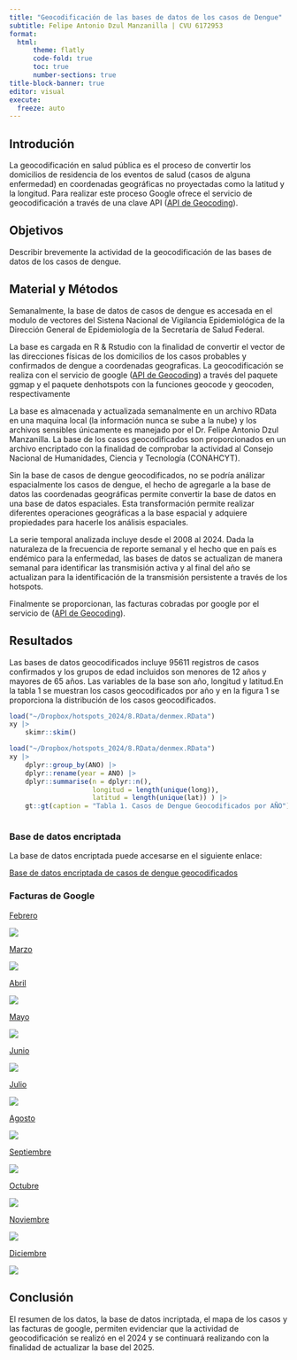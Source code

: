 ```yaml
---
title: "Geocodificación de las bases de datos de los casos de Dengue"
subtitle: Felipe Antonio Dzul Manzanilla | CVU 6172953
format: 
  html:
      theme: flatly
      code-fold: true
      toc: true
      number-sections: true
title-block-banner: true
editor: visual
execute:
  freeze: auto
---
```


## Introdución

La geocodificación en salud pública es el proceso de convertir los domicilios de residencia de los eventos de salud (casos de alguna enfermedad) en coordenadas geográficas no proyectadas como la latitud y la longitud. Para realizar este proceso Google ofrece el servicio de geocodificación a través de una clave API ([API de Geocoding](https://developers.google.com/maps/documentation/geocoding/overview?hl=es-419)).

## Objetivos

Describir brevemente la actividad de la geocodificación de las bases de datos de los casos de dengue.

## Material y Métodos

Semanalmente, la base de datos de casos de dengue es accesada en el modulo de vectores del Sistena Nacional de Vigilancia Epidemiológica de la Dirección General de Epidemiología de la Secretaría de Salud Federal.

La base es cargada en R & Rstudio con la finalidad de convertir el vector de las direcciones físicas de los domicilios de los casos probables y confirmados de dengue a coordenadas geograficas. La geocodificación se realiza con el servicio de google ([API de Geocoding](https://developers.google.com/maps/documentation/geocoding/overview?hl=es-419)) a través del paquete ggmap y el paquete denhotspots con la funciones geocode y geocoden, respectivamente

La base es almacenada y actualizada semanalmente en un archivo RData en una maquina local (la información nunca se sube a la nube) y los archivos sensibles únicamente es manejado por el Dr. Felipe Antonio Dzul Manzanilla. La base de los casos geocodificados son proporcionados en un archivo encriptado con la finalidad de comprobar la actividad al Consejo Nacional de Humanidades, Ciencia y Tecnología (CONAHCYT).

Sin la base de casos de dengue geocodificados, no se podría análizar espacialmente los casos de dengue, el hecho de agregarle a la base de datos las coordenadas geográficas permite convertir la base de datos en una base de datos espaciales. Esta transformación permite realizar diferentes operaciones geográficas a la base espacial y adquiere propiedades para hacerle los análisis espaciales.

La serie temporal analizada incluye desde el 2008 al 2024. Dada la naturaleza de la frecuencia de reporte semanal y el hecho que en país es endémico para la enfermedad, las bases de datos se actualizan de manera semanal para identificar las transmisión activa y al final del año se actualizan para la identificación de la transmisión persistente a través de los hotspots.

Finalmente se proporcionan, las facturas cobradas por google por el servicio de ([API de Geocoding](https://developers.google.com/maps/documentation/geocoding/overview?hl=es-419)).

## Resultados

Las bases de datos geocodificados incluye 95611 registros de casos confirmados y los grupos de edad incluidos son menores de 12 años y mayores de 65 años. Las variables de la base son año, longitud y latitud.En la tabla 1 se muestran los casos geocodificados por año y en la figura 1 se proporciona la distribución de los casos geocodificados.

```r
load("~/Dropbox/hotspots_2024/8.RData/denmex.RData")
xy |>
    skimr::skim()

```

```r
load("~/Dropbox/hotspots_2024/8.RData/denmex.RData")
xy |>
    dplyr::group_by(ANO) |>
    dplyr::rename(year = ANO) |>
    dplyr::summarise(n = dplyr::n(),
                     longitud = length(unique(long)),
                     latitud = length(unique(lat)) ) |>
    gt::gt(caption = "Tabla 1. Casos de Dengue Geocodificados por AÑO")

```

```r

```


### Base de datos encriptada

La base de datos encriptada puede accesarse en el siguiente enlace:

[Base de datos encriptada de casos de dengue geocodificados](https://github.com/fdzul/actividad_geocodificacion/blob/main/8.RData/dengue_geocoded_dataset.RData)

### Facturas de Google

[Febrero](https://github.com/fdzul/actividad_geocodificacion/blob/main/9.facturas_geocodificación/4931583819_feb.pdf)

![](factura_feb.png)

[Marzo](https://github.com/fdzul/actividad_geocodificacion/blob/main/9.facturas_geocodificación/4953415316_mar.pdf)

![](factura_marzo.png)

[Abril](https://github.com/fdzul/actividad_geocodificacion/blob/main/9.facturas_geocodificación/4970785666_abril.pdf)

![](factura_abril.png)

[Mayo](https://github.com/fdzul/actividad_geocodificacion/blob/main/9.facturas_geocodificación/4996890555_may.pdf)

![](factura_mayo.png)

[Junio](https://github.com/fdzul/actividad_geocodificacion/blob/main/9.facturas_geocodificación/5018708593_junio.pdf)

![](factura_junio.png)

[Julio](https://github.com/fdzul/actividad_geocodificacion/blob/main/9.facturas_geocodificación/5040218016.pdf)

![](factura_julio.png)

[Agosto](https://github.com/fdzul/actividad_geocodificacion/blob/main/9.facturas_geocodificación/5063183321.pdf)

![](factura_agosto.png)

[Septiembre](https://github.com/fdzul/actividad_geocodificacion/blob/main/9.facturas_geocodificación/5085416413_sep.pdf)

![](factura_sep.png)

[Octubre](https://github.com/fdzul/actividad_geocodificacion/blob/main/9.facturas_geocodificación/5101855606_oct.pdf)

![](factura_oct.png)

[Noviembre](https://github.com/fdzul/actividad_geocodificacion/blob/main/9.facturas_geocodificación/5130079396_nov.pdf)

![](factura_nov.png)

[Diciembre](https://github.com/fdzul/actividad_geocodificacion/blob/main/9.facturas_geocodificación/5153314931_dic.pdf)

![](factura_dic.png)


## Conclusión

El resumen de los datos, la base de datos incriptada, el mapa de los casos y las facturas de google, permiten evidenciar que la actividad de geocodificación se realizó en el 2024 y se continuará realizando con la finalidad de actualizar la base del 2025.

